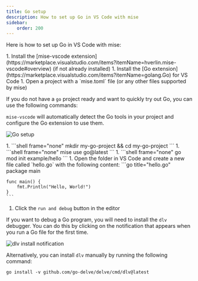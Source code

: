 ```yaml
---
title: Go setup
description: How to set up Go in VS Code with mise
sidebar:
    order: 200
---
```


Here is how to set up Go in VS Code with mise:

<Steps>
1. Install the [mise-vscode extension](https://marketplace.visualstudio.com/items?itemName=hverlin.mise-vscode#overview) (if not already installed)
1. Install the [Go extension](https://marketplace.visualstudio.com/items?itemName=golang.Go) for VS Code
1. Open a project with a `mise.toml` file (or any other files supported by mise)
</Steps>

If you do not have a `go` project ready and want to quickly try out Go, you can use the following commands:


`mise-vscode` will automatically detect the Go tools in your project and configure the Go extension to use them.

![Go setup](./go-example.png)

<Steps>
1. ```shell frame="none"
    mkdir my-go-project && cd my-go-project
    ```
1. ```shell frame="none"
    mise use go@latest
    ```
1. ```shell frame="none"
    go mod init example/hello
    ```
1. Open the folder in VS Code and create a new file called `hello.go` with the following content:
    ```go title="hello.go"
    package main


    func main() {
        fmt.Println("Hello, World!")
    }
    ```
1. Click the `run and debug` button in the editor
</Steps>

If you want to debug a Go program, you will need to install the `dlv` debugger.
You can do this by clicking on the notification that appears when you run a Go file for the first time.

![dlv install notification](./go-dlv-install.png)

Alternatively, you can install `dlv` manually by running the following command:
```shell
go install -v github.com/go-delve/delve/cmd/dlv@latest
```